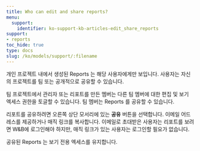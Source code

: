 ```yaml
---
title: Who can edit and share reports?
menu:
  support:
    identifier: ko-support-kb-articles-edit_share_reports
support:
- reports
toc_hide: true
type: docs
slug: /ko/models/support/:filename
---
```


개인 프로젝트 내에서 생성된 Reports 는 해당 사용자에게만 보입니다. 사용자는 자신의 프로젝트를 팀 또는 공개적으로 공유할 수 있습니다.

팀 프로젝트에서 관리자 또는 리포트를 만든 멤버는 다른 팀 멤버에 대한 편집 및 보기 엑세스 권한을 토글할 수 있습니다. 팀 멤버는 Reports 를 공유할 수 있습니다.

리포트를 공유하려면 오른쪽 상단 모서리에 있는 **공유** 버튼을 선택합니다. 이메일 어드레스를 제공하거나 매직 링크를 복사합니다. 이메일로 초대받은 사용자는 리포트를 보려면 W&B에 로그인해야 하지만, 매직 링크가 있는 사용자는 로그인할 필요가 없습니다.

공유된 Reports 는 보기 전용 엑세스를 유지합니다.
